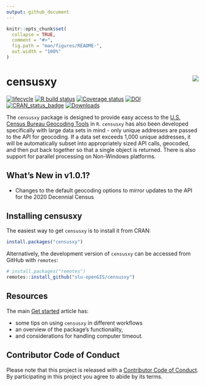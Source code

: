 ```yaml
---
output: github_document
---
```


<!-- index.md is generated from index.Rmd. Please edit that file -->

```r
knitr::opts_chunk$set(
  collapse = TRUE,
  comment = "#>",
  fig.path = "man/figures/README-",
  out.width = "100%"
)
```

# censusxy <img src="man/figures/logo.png" align="right" />

[![lifecycle](https://img.shields.io/badge/lifecycle-maturing-blue.svg)](https://www.tidyverse.org/lifecycle/#maturing)
[![R build status](https://github.com/slu-openGIS/censusxy/workflows/R-CMD-check/badge.svg)](https://github.com/slu-openGIS/censusxy/actions)
[![Coverage status](https://codecov.io/gh/slu-openGIS/censusxy/branch/master/graph/badge.svg)](https://codecov.io/github/slu-openGIS/censusxy?branch=master)
[![DOI](https://zenodo.org/badge/165924122.svg)](https://zenodo.org/badge/latestdoi/165924122)
[![CRAN_status_badge](http://www.r-pkg.org/badges/version/censusxy)](https://cran.r-project.org/package=censusxy)
[![Downloads](http://cranlogs.r-pkg.org/badges/censusxy?color=brightgreen)](http://www.r-pkg.org/pkg/censusxy)

The `censusxy` package is designed to provide easy access to the [U.S. Census Bureau Geocoding Tools](https://geocoding.geo.census.gov/geocoder/) in `R`. `censusxy` has also been developed specifically with large data sets in mind - only unique addresses are passed to the API for geocoding. If a data set exceeds 1,000 unique addresses, it will be automatically subset into appropriately sized API calls, geocoded, and then put back together so that a single object is returned. There is also support for parallel processing on Non-Windows platforms.

## What's New in v1.0.1?
- Changes to the default geocoding options to mirror updates to the API for the 2020 Decennial Census

## Installing censusxy
The easiest way to get `censusxy` is to install it from CRAN:

```r
install.packages("censusxy")
```

Alternatively, the development version of `censusxy` can be accessed from GitHub with `remotes`:

```r
# install.packages("remotes")
remotes::install_github("slu-openGIS/censusxy")
```

## Resources
The main [Get started](articles/censusxy.html) article has:

  * some tips on using `censusxy` in different workflows
  * an overview of the package's functionality,
  * and considerations for handling computer timeout.

## Contributor Code of Conduct
Please note that this project is released with a [Contributor Code of Conduct](.github/CODE_OF_CONDUCT.md). By participating in this project you agree to abide by its terms.
